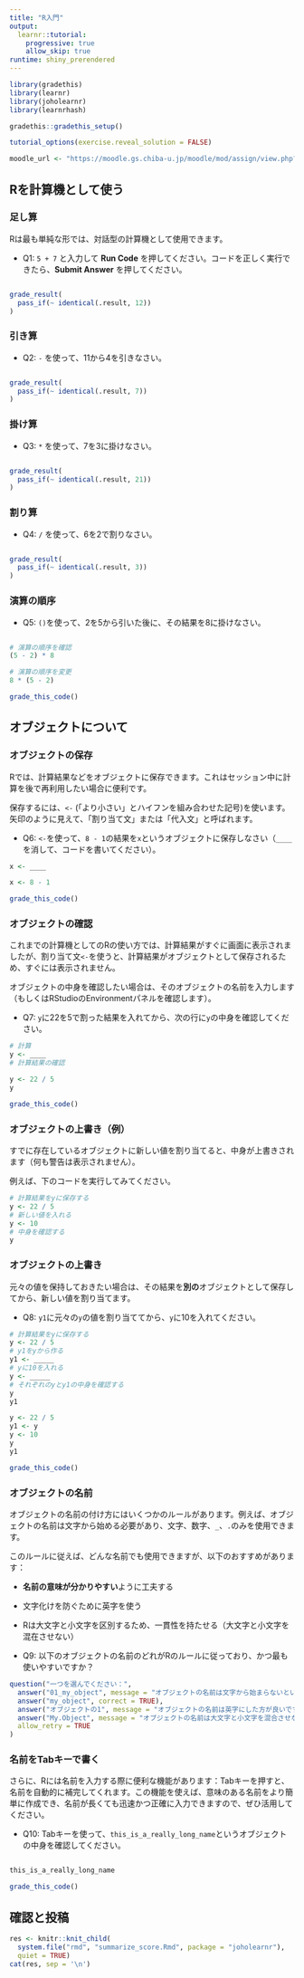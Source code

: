 ```yaml
---
title: "R入門"
output:
  learnr::tutorial:
    progressive: true
    allow_skip: true
runtime: shiny_prerendered
---
```


```r
library(gradethis)
library(learnr)
library(joholearnr)
library(learnrhash)

gradethis::gradethis_setup()

tutorial_options(exercise.reveal_solution = FALSE)

moodle_url <- "https://moodle.gs.chiba-u.jp/moodle/mod/assign/view.php?id=1264655"
```

## Rを計算機として使う

### 足し算

Rは最も単純な形では、対話型の計算機として使用できます。

- Q1: `5 + 7` と入力して **Run Code** を押してください。コードを正しく実行できたら、**Submit Answer** を押してください。

```r

```

```r
grade_result(
  pass_if(~ identical(.result, 12))
)
```

### 引き算

- Q2: `-` を使って、11から4を引きなさい。

```r

```

```r
grade_result(
  pass_if(~ identical(.result, 7))
)
```

### 掛け算

- Q3: `*` を使って、7を3に掛けなさい。

```r

```

```r
grade_result(
  pass_if(~ identical(.result, 21))
)
```

### 割り算

- Q4: `/` を使って、6を2で割りなさい。

```r

```

```r
grade_result(
  pass_if(~ identical(.result, 3))
)
```

### 演算の順序

- Q5: `()`を使って、2を5から引いた後に、その結果を8に掛けなさい。

```r

```

```r
# 演算の順序を確認
(5 - 2) * 8

# 演算の順序を変更
8 * (5 - 2)
```

```r
grade_this_code()
```

## オブジェクトについて

### オブジェクトの保存

Rでは、計算結果などをオブジェクトに保存できます。これはセッション中に計算を後で再利用したい場合に便利です。

保存するには、`<-` (「より小さい」とハイフンを組み合わせた記号)を使います。
矢印のように見えて、「割り当て文」または「代入文」と呼ばれます。

- Q6: `<-`を使って、`8 - 1`の結果を`x`というオブジェクトに保存しなさい（`____`を消して、コードを書いてください）。

```r
x <- ____
```

```r
x <- 8 - 1
```

```r
grade_this_code()
```

### オブジェクトの確認

これまでの計算機としてのRの使い方では、計算結果がすぐに画面に表示されましたが、割り当て文`<-`を使うと、計算結果がオブジェクトとして保存されるため、すぐには表示されません。

オブジェクトの中身を確認したい場合は、そのオブジェクトの名前を入力します（もしくはRStudioのEnvironmentパネルを確認します）。

- Q7: `y`に22を5で割った結果を入れてから、次の行に`y`の中身を確認してください。

```r
# 計算
y <- ____
# 計算結果の確認
```

```r
y <- 22 / 5
y
```

```r
grade_this_code()
```

### オブジェクトの上書き（例）

すでに存在しているオブジェクトに新しい値を割り当てると、中身が上書きされます（何も警告は表示されません）。

例えば、下のコードを実行してみてください。

```r
# 計算結果をyに保存する
y <- 22 / 5
# 新しい値を入れる
y <- 10
# 中身を確認する
y
```

### オブジェクトの上書き

元々の値を保持しておきたい場合は、その結果を**別の**オブジェクトとして保存してから、新しい値を割り当てます。

- Q8: `y1`に元々の`y`の値を割り当ててから、`y`に10を入れてください。

```r
# 計算結果をyに保存する
y <- 22 / 5
# y1をyから作る
y1 <- _____
# yに10を入れる
y <- _____
# それぞれのyとy1の中身を確認する
y
y1
```

```r
y <- 22 / 5
y1 <- y
y <- 10
y
y1
```

```r
grade_this_code()
```

### オブジェクトの名前

オブジェクトの名前の付け方にはいくつかのルールがあります。例えば、オブジェクトの名前は文字から始める必要があり、文字、数字、`_`、`.`のみを使用できます。

このルールに従えば、どんな名前でも使用できますが、以下のおすすめがあります：

- **名前の意味が分かりやすい**ように工夫する
- 文字化けを防ぐために英字を使う
- Rは大文字と小文字を区別するため、一貫性を持たせる（大文字と小文字を混在させない）

- Q9: 以下のオブジェクトの名前のどれがRのルールに従っており、かつ最も使いやすいですか？

```r
question("一つを選んでください：",
  answer("01_my_object", message = "オブジェクトの名前は文字から始まらないといけません"),
  answer("my_object", correct = TRUE),
  answer("オブジェクトの1", message = "オブジェクトの名前は英字にした方が良いです"),
  answer("My.Object", message = "オブジェクトの名前は大文字と小文字を混合させない方が良いです"),
  allow_retry = TRUE
)
```

### 名前をTabキーで書く

さらに、Rには名前を入力する際に便利な機能があります：Tabキーを押すと、名前を自動的に補完してくれます。この機能を使えば、意味のある名前をより簡単に作成でき、名前が長くても迅速かつ正確に入力できますので、ぜひ活用してください。

- Q10: Tabキーを使って、`this_is_a_really_long_name`というオブジェクトの中身を確認してください。

<!--
This works because {joholearnr} includes the data object this_is_a_really_long_name 
Otherwise, {learnr} won't tab-complete object names from code chunks
-->

```r

```

```r
this_is_a_really_long_name
```

```r
grade_this_code()
```

## 確認と投稿

```r
res <- knitr::knit_child(
  system.file("rmd", "summarize_score.Rmd", package = "joholearnr"),
  quiet = TRUE)
cat(res, sep = '\n')
```
